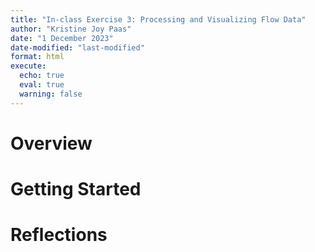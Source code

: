 ```yaml
---
title: "In-class Exercise 3: Processing and Visualizing Flow Data"
author: "Kristine Joy Paas"
date: "1 December 2023"
date-modified: "last-modified"
format: html
execute: 
  echo: true
  eval: true
  warning: false
---
```


# Overview

# Getting Started

# Reflections
